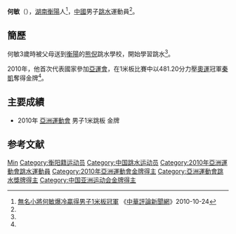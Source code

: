 {{noteTA|G1=Aquatics}}
{{Infobox sportsperson
|姓名= 何敏 
|昵称=
|國籍= {{PRC}}
|出生日期= {{birth_date_and_age|1992|8|16}}<ref name="广州亚运">{{Cite web |url=http://www.gz2010.cn/info/CHN_CHN/ZB/ZBB101A_DV@@@@@@@@@@@@@@@CHN_number=200703.html |title=2010年广州亚运会官方网站 跳水 - 何敏 - 简历 |access-date=2010-12-15 |archive-date=2010-11-23 |archive-url=https://web.archive.org/web/20101123221710/http://www.gz2010.cn/info/CHN_CHN/ZB/ZBB101A_DV@@@@@@@@@@@@@@@CHN_number=200703.html }}</ref>
|出生地點= {{CHN}}[[湖南省|湖南省]][[衡陽市|衡陽市]]
|居住地= 
|逝世日期=
|逝世地點=
|身高= {{height|m=1.65}}<ref name="广州亚运"/>
|體重= {{weight|kg=55}}<ref name="广州亚运"/>
|运动= [[跳水|跳水]]
|項目= 1米跳板
|級別=
|教練=
|退役=
|medaltemplates= <!-- see [[Template:MedalRelatedTemplates|Template:MedalRelatedTemplates]] -->
{{MedalSport | 男子[[跳水|跳水]]}}
{{MedalCountry | {{CHN}}}}
{{MedalCompetition|[[世界游泳錦標賽|世界游泳錦標賽]]}}
{{MedalSilver| [[2011年世界游泳錦標賽|2011年 上海]]|[[2011年世界游泳錦標賽跳水比賽|1米跳板]]}}
{{MedalCompetition|[[亞洲運動會|亞洲運動會]]}}
{{MedalGold| [[2010年亞洲運動會|2010年 廣州]] |[[2010年亞洲運動會跳水比賽|1米跳板]]}}
}}

'''何敏'''（{{bd|1992年|8月16日|catIdx=H何}}），[[湖南省|湖南]][[衡陽|衡陽]]人<ref name="中華評論">[http://www.chinareviewagency.net/doc/1015/1/6/6/101516675.html?coluid=7&kindid=0&docid=101516675&mdate=1124201620 無名小將何敏爆冷贏得男子1米板冠軍] {{Wayback|url=http://www.chinareviewagency.net/doc/1015/1/6/6/101516675.html?coluid=7&kindid=0&docid=101516675&mdate=1124201620 |date=20190312202346 }}《[[中華評論新聞網|中華評論新聞網]]》2010-10-24</ref>，[[中華人民共和國|中國]]男子[[跳水|跳水]]運動員<ref name="广州亚运"/>。

== 簡歷 ==
何敏3歲時被父母送到[[衡陽|衡陽]]的[[熊倪|熊倪]]跳水學校，開始學習跳水<ref name="中華評論"/>。

2010年，他首次代表國家參加[[2010年亞洲運動會|亞運會]]，在1米板比賽中以481.20分力壓[[奧運|奧運]]冠軍[[秦凱|秦凱]]奪得金牌<ref name="中華評論"/>。

== 主要成績 ==
*2010年 [[2010年亞洲運動會|亞洲運動會]] 男子1米跳板 金牌 

== 参考文献 ==
{{Reflist}}

{{亚洲运动会跳水比赛男子1米跳板冠军}}

{{Authority control}}
{{DEFAULTSORT:HE Min}}
[[Category:何姓|Min]]
[[Category:衡阳籍运动员|Category:衡阳籍运动员]]
[[Category:中国跳水运动员|Category:中国跳水运动员]]
[[Category:2010年亞洲運動會跳水運動員|Category:2010年亞洲運動會跳水運動員]]
[[Category:2010年亞洲運動會金牌得主|Category:2010年亞洲運動會金牌得主]]
[[Category:亞洲運動會跳水獎牌得主|Category:亞洲運動會跳水獎牌得主]]
[[Category:中国亚洲运动会金牌得主|Category:中国亚洲运动会金牌得主]]